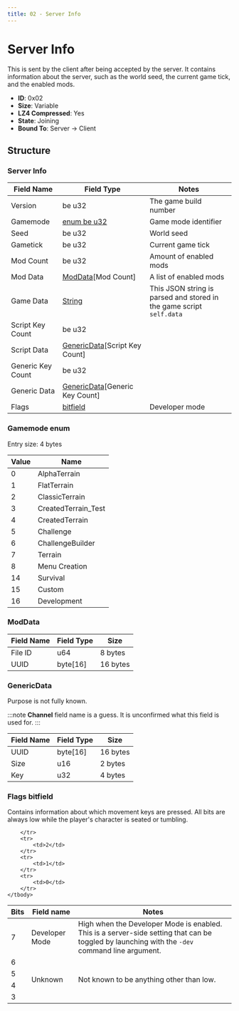 ```yaml
---
title: 02 - Server Info
---
```


# Server Info

This is sent by the client after being accepted by the server. It contains information about the server, such as the world seed, the current game tick, and the enabled mods.

- **ID**: 0x02
- **Size**: Variable
- **LZ4 Compressed**: Yes
- **State**: Joining
- **Bound To**: Server -> Client

## Structure

### Server Info

| Field Name | Field Type | Notes |
| --- | --- | --- |
| Version           | be u32                                         | The game build number                                                |
| Gamemode          | [enum be u32](#gamemode-enum)                  | Game mode identifier                                                 |
| Seed              | be u32                                         | World seed                                                           |
| Gametick          | be u32                                         | Current game tick                                                    |
| Mod Count         | be u32                                         | Amount of enabled mods                                               |
| Mod Data          | [ModData](#moddata)[Mod Count]                 | A list of enabled mods                                               |
| Game Data         | [String](/docs/structures/networking/string)   | This JSON string is parsed and stored in the game script `self.data` |
| Script Key Count  | be u32                                         |                                                                      |
| Script Data       | [GenericData](#genericdata)[Script Key Count]  |                                                                      |
| Generic Key Count | be u32                                         |                                                                      |
| Generic Data      | [GenericData](#genericdata)[Generic Key Count] |                                                                      |
| Flags             | [bitfield](#flags-bitfield)                    | Developer mode                                                       |

### Gamemode enum

Entry size: 4 bytes

| Value | Name |
| --- | --- |
| 0 | AlphaTerrain |
| 1 | FlatTerrain |
| 2 | ClassicTerrain |
| 3 | CreatedTerrain_Test |
| 4 | CreatedTerrain |
| 5 | Challenge |
| 6 | ChallengeBuilder |
| 7 | Terrain |
| 8 | Menu Creation |
| 14 | Survival |
| 15 | Custom |
| 16 | Development |

### ModData

| Field Name | Field Type | Size |
| --- | --- | --- |
| File ID | u64 | 8 bytes |
| UUID | byte[16] | 16 bytes |

### GenericData

Purpose is not fully known.

:::note
**Channel** field name is a guess. It is unconfirmed what this field is used for.
:::

| Field Name | Field Type | Size |
| --- | --- | --- |
| UUID | byte[16] | 16 bytes |
| Size | u16 | 2 bytes |
| Key | u32 | 4 bytes |

### Flags bitfield

Contains information about which movement keys are pressed. All bits are always low while the player's character is seated or tumbling.

<table>
    <thead>
        <tr>
            <th>Bits</th>
            <th>Field name</th>
            <th>Notes</th>
        </tr>
    </thead>
    <tbody>
        <tr>
            <td>7</td>
            <td>Developer Mode</td>
            <td>
                High when the Developer Mode is enabled. This is a server-side setting that can be toggled by launching with the <code>-dev</code> command line argument.
            </td>
        </tr>
        <tr>
            <td>6</td>
            <td rowspan="7">Unknown</td>
            <td rowspan="7">Not known to be anything other than low.</td>
        </tr>
        <tr>
            <td>5</td>
        </tr>
        <tr>
            <td>4</td>
        </tr>
        <tr>
            <td>3</td>
            
        </tr>
        <tr>
            <td>2</td>
        </tr>
        <tr>
            <td>1</td>
        </tr>
        <tr>
            <td>0</td>
        </tr>
    </tbody>
</table>
